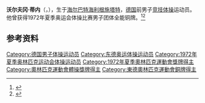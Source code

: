 {{NoteTA|G1=Sports}}
'''沃尔夫冈·蒂内'''（{{lang-de|Wolfgang Thüne}}，{{bd|1949年|10月8日||}}），生于[[海尔巴特海利根施塔特|海尔巴特海利根施塔特]]，[[德国|德国]]前男子[[竞技体操|竞技体操]]运动员。他曾获得1972年夏季奥运会体操比赛男子团体全能铜牌。<ref>{{Cite web|title=Wolfgang THUNE|url=https://www.olympic.org/wolfgang-thune|accessdate=2021-03-27|work=International Olympic Committee}}</ref><ref>{{cite web|url=https://www.olympedia.org/athletes/30225|title=Wolfgang Thüne|work=Olympedia|accessdate=2021-03-28|archive-date=2020-06-09|archive-url=https://web.archive.org/web/20200609145826/https://www.olympedia.org/athletes/30225|dead-url=no}}</ref>

== 参考资料 ==
{{reflist}}

{{Authority control}}
{{DEFAULTSORT:Thüne, Wolfgang}}
[[Category:德国男子体操运动员|Category:德国男子体操运动员]]
[[Category:东德奥运体操运动员|Category:东德奥运体操运动员]]
[[Category:1972年夏季奥林匹克运动会体操运动员|Category:1972年夏季奥林匹克运动会体操运动员]]
[[Category:1972年夏季奧林匹克運動會獎牌得主|Category:1972年夏季奧林匹克運動會獎牌得主]]
[[Category:奧林匹克運動會體操獎牌得主|Category:奧林匹克運動會體操獎牌得主]]
[[Category:東德奧林匹克運動會銅牌得主|Category:東德奧林匹克運動會銅牌得主]]